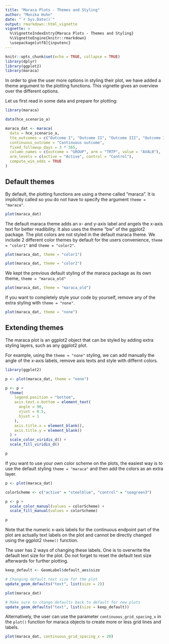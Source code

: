 ```yaml
---
title: "Maraca Plots - Themes and Styling"
author: "Monika Huhn"
date: "`r Sys.Date()`"
output: rmarkdown::html_vignette
vignette: >
  %\VignetteIndexEntry{Maraca Plots - Themes and Styling}
  %\VignetteEngine{knitr::rmarkdown}
  \usepackage[utf8]{inputenc}
---
```



```r
knitr::opts_chunk$set(echo = TRUE, collapse = TRUE)
library(dplyr)
library(ggplot2)
library(maraca)
```

In order to give the user more options in styling their plot,
we have added a theme argument to the plotting functions.
This vignette gives an overview over the different options.

Let us first read in some data and prepare for plotting:
```r
library(maraca)

data(hce_scenario_a)

maraca_dat <- maraca(
  data = hce_scenario_a,
  tte_outcomes = c("Outcome I", "Outcome II", "Outcome III", "Outcome IV"),
  continuous_outcome = "Continuous outcome",
  fixed_followup_days = 3 * 365,
  column_names = c(outcome = "GROUP", arm = "TRTP", value = "AVAL0"),
  arm_levels = c(active = "Active", control = "Control"),
  compute_win_odds = TRUE
)
```

## Default themes

By default, the plotting functions are using a theme called
"maraca". It is implicitly called so you do not have to specify
the argument `theme = "maraca"`.

```r
plot(maraca_dat)
```

The default maraca theme adds an x- and y-axis label and angels the
x-axis text for better readibility. It also uses the theme "bw"
of the ggplot2 package.
The plot colors are not styled in the default maraca theme. We include
2 different color themes by default for the users convenience,
`theme = "color1"` and `theme = "color2"`.

```r
plot(maraca_dat, theme = "color1")
```

```r
plot(maraca_dat, theme = "color2")
```

We kept the previous default styling of the maraca package as its
own theme, `theme = "maraca_old"`

```r
plot(maraca_dat, theme = "maraca_old")
```

If you want to completely style your code by yourself, remove any
of the extra styling with `theme = "none"`.

```r
plot(maraca_dat, theme = "none")
```


## Extending themes

The maraca plot is an ggplot2 object that can be styled by
adding extra styling layers, such as any ggplot2 plot.

For example, using the `theme = "none"` styling, we can add
manually the angle of the x-axis labels, remove axis texts
and style with differnt colors.

```r
library(ggplot2)

p <- plot(maraca_dat, theme = "none")

p <- p +
  theme(
    legend.position = "bottom",
    axis.text.x.bottom = element_text(
      angle = 90,
      vjust = 0.5,
      hjust = 1
    ),
    axis.title.x = element_blank(),
    axis.title.y = element_blank()
  ) +
  scale_color_viridis_d() +
  scale_fill_viridis_d()

p
```

If you want to use your own color scheme on the plots,
the easiest way is to use the default styling `theme = "maraca"`
and then add the colors as an extra layer.

```r
p <- plot(maraca_dat)

colorScheme <- c("active" = "steelblue", "control" = "seagreen3")

p <- p +
  scale_color_manual(values = colorScheme) +
  scale_fill_manual(values = colorScheme)

p
```

Note that the numeric x-axis labels for the continuous endpoint part of the plot
are actually text labels on the plot and cannot be directly changed using the
ggplot2 `theme()` function.

The user has 2 ways of changing these labels. One is to overwrite the default
text size for the plot. Do not forget to reset the default text size afterwards
for further plotting.

```r
keep_default <- GeomLabel$default_aes$size

# Changing default text size for the plot
update_geom_defaults("text", list(size = 2))

plot(maraca_dat)

# Make sure to change defaults back to default for new plots
update_geom_defaults("text", list(size = keep_default))
```

Alternatively, the user can use the parameter `continuous_grid_spacing_x` in the `plot()`
function for maraca objects to create more or less grid lines and labels.

```r
plot(maraca_dat, continuous_grid_spacing_x = 20)
```




